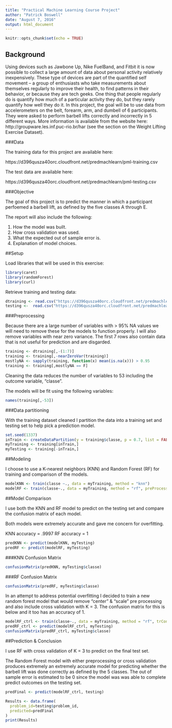 ```yaml
---
title: "Practical Machine Learning Course Project"
author: "Patrick Boswell"
date: "August 7, 2016"
output: html_document
---
```


```r
knitr::opts_chunk$set(echo = TRUE)
```

## Background

Using devices such as Jawbone Up, Nike FuelBand, and Fitbit it is now possible to collect a large amount of data about personal activity relatively inexpensively. These type of devices are part of the quantified self movement – a group of enthusiasts who take measurements about themselves regularly to improve their health, to find patterns in their behavior, or because they are tech geeks. One thing that people regularly do is quantify how much of a particular activity they do, but they rarely quantify how well they do it. In this project, the goal will be to use data from accelerometers on the belt, forearm, arm, and dumbell of 6 participants. They were asked to perform barbell lifts correctly and incorrectly in 5 different ways. More information is available from the website here: http://groupware.les.inf.puc-rio.br/har (see the section on the Weight Lifting Exercise Dataset).

###Data

The training data for this project are available here:

https://d396qusza40orc.cloudfront.net/predmachlearn/pml-training.csv

The test data are available here:

https://d396qusza40orc.cloudfront.net/predmachlearn/pml-testing.csv

###Objective

The goal of this project is to predict the manner in which a participant perfoemed a barbell lift, as defined by the five classes A through E. 

The report will also include the following:

1. How the model was built.
2. How cross validation was used.
3. What the expected out of sample error is.
4. Explanation of model choices.

##Setup

Load libraries that will be used in this exercise:

```r
library(caret)
library(randomForest)
library(curl)
```

Retrieve training and testing data:

```r
dtraining <- read.csv("https://d396qusza40orc.cloudfront.net/predmachlearn/pml-training.csv", na.strings = c("NA","#DIV/0!",""))
testing <-  read.csv("https://d396qusza40orc.cloudfront.net/predmachlearn/pml-testing.csv", na.strings = c("NA","#DIV/0!",""))
```

###Preprocessing

Because there are a large number of variables with > 95% NA values we will need to remove these for the models to function properly. I will also remove variables with near zero variance. The first 7 rows also contain data that is not useful for prediction and are disgarded.

```r
training <- dtraining[,-(1:7)]
training <- training[,-nearZeroVar(training)]
mostlyNA <- sapply(training, function(x) mean(is.na(x))) > 0.95
training <- training[,mostlyNA == F]
```

Cleaning the data reduces the number of variables to 53 including the outcome variable, "classe".

The models will be fit using the following variables:

```r
names(training[,-53])
```


###Data partitioning

With the training dataset cleaned I partition the data into a training set and testing set to help pick a prediction model.

```r
set.seed(1337)
inTrain <- createDataPartition(y = training$classe, p = 0.7, list = FALSE)
myTraining <- training[inTrain,] 
myTesting <- training[-inTrain,]
```

##Modeling

I choose to use a K-nearest neighbors (KNN) and Random Forest (RF) for training and comparison of the models.

```r
modelKNN <- train(classe ~., data = myTraining, method = "knn")
modelRF <- train(classe~., data = myTraining, method = "rf", preProcess  = c("center","scale"))
```

##Model Comparison

I use both the KNN and RF model to predict on the testing set and compare the confusion matrix of each model. 

Both models were extremely accurate and gave me concern for overfitting. 

KNN accuracy = .9997
RF accuracy = 1

```r
predKNN <- predict(modelKNN, myTesting)
predRF <- predict(modelRF, myTesting)
```

###KNN Confusion Matrix
```r
confusionMatrix(predKNN, myTesting$classe)
```

###RF Confusion Matrix
```r
confusionMatrix(predRF, myTesting$classe)
```

In an attempt to address potential overfitting I decided to train a new random forest model that would remove "center" & "scale" pre processing and also include cross validation with K = 3. The confusion matrix for this is below and it too has an accuracy of 1.

```r
modelRF_ctrl <- train(classe~., data = myTraining, method = "rf", trControl = trainControl(method = "cv", number = 3, verboseIter = FALSE))
predRF_ctrl <- predict(modelRF_ctrl, myTesting)
confusionMatrix(predRF_ctrl, myTesting$classe)
```

##Prediction & Conclusion

I use RF with cross validation of K = 3 to predict on the final test set.

The Random Forest model with either preprocessing or cross validation produces extremely an extremely accurate model for predicting whether the barbell lift was done correctly as defined by the 5 classes. The out of sample error is estimated to be 0 since the model was was able to complete predict outcomes on the testing set.

```r
predFinal <- predict(modelRF_ctrl, testing)

Results <- data.frame(
  problem_id=testing$problem_id,
  predicted=predFinal
)
print(Results)
```

